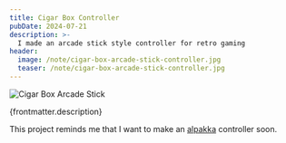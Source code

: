 ```yaml
---
title: Cigar Box Controller
pubDate: 2024-07-21
description: >-
  I made an arcade stick style controller for retro gaming
header:
  image: /note/cigar-box-arcade-stick-controller.jpg
  teaser: /note/cigar-box-arcade-stick-controller.jpg
---
```


![Cigar Box Arcade Stick](./cigar-box-arcade-stick-controller.jpg)

{frontmatter.description}

This project reminds me that I want to make an
[alpakka](https://inputlabs.io/alpakka) controller soon.
